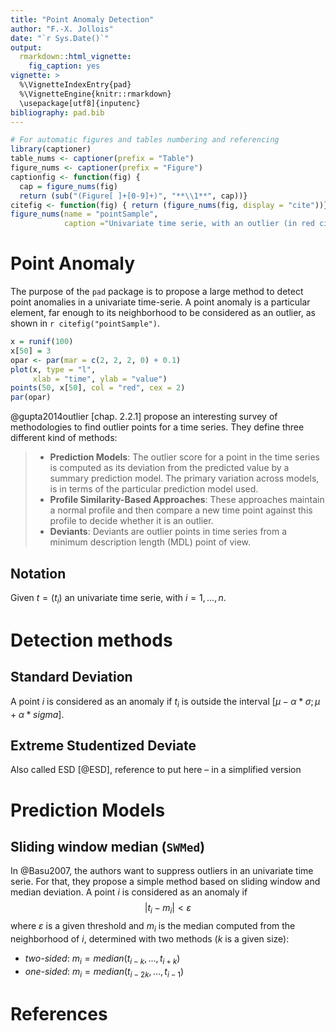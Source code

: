 ```yaml
---
title: "Point Anomaly Detection"
author: "F.-X. Jollois"
date: "`r Sys.Date()`"
output: 
  rmarkdown::html_vignette:
    fig_caption: yes
vignette: >
  %\VignetteIndexEntry{pad}
  %\VignetteEngine{knitr::rmarkdown}
  \usepackage[utf8]{inputenc}
bibliography: pad.bib
---
```


```r
# For automatic figures and tables numbering and referencing
library(captioner)
table_nums <- captioner(prefix = "Table")
figure_nums <- captioner(prefix = "Figure")
captionfig <- function(fig) { 
  cap = figure_nums(fig)
  return (sub("(Figure[ ]+[0-9]+)", "**\\1**", cap))}
citefig <- function(fig) { return (figure_nums(fig, display = "cite"))}
figure_nums(name = "pointSample", 
            caption ="Univariate time serie, with an outlier (in red circle)")
```

# Point Anomaly

The purpose of the `pad` package is to propose a large method to detect point anomalies in a univariate time-serie. A point anomaly is a particular element, far enough to its neighborhood to be considered as an outlier, as shown in `r citefig("pointSample")`. 

```r
x = runif(100)
x[50] = 3
opar <- par(mar = c(2, 2, 2, 0) + 0.1)
plot(x, type = "l", 
     xlab = "time", ylab = "value")
points(50, x[50], col = "red", cex = 2)
par(opar)
```

@gupta2014outlier [chap. 2.2.1] propose an interesting survey of methodologies to find outlier points for a time series. They define three different kind of methods:

> - **Prediction Models**: The outlier score for a point in the time series is computed as its deviation from the predicted value by a summary prediction model. The primary variation across models, is in terms of the particular prediction model used.
> - **Profile Similarity-Based Approaches**: These approaches maintain a normal profile and then compare a new time point against this profile to decide whether it is an outlier. 
> - **Deviants**: Deviants are outlier points in time series from a minimum description length (MDL) point of view.

## Notation

Given $t = (t_i)$ an univariate time serie, with $i = 1, \ldots, n$.


# Detection methods


## Standard Deviation

A point $i$ is considered as an anomaly if $t_i$ is outside the interval $[ \mu - \alpha * \sigma ; \mu + \alpha * sigma ]$.

## Extreme Studentized Deviate

Also called ESD [@ESD], reference to put here -- in a simplified version 


# Prediction Models

## Sliding window median (`SWMed`)

In @Basu2007, the authors want to suppress outliers in an univariate time serie. For that, they propose a simple method based on sliding window and median deviation. A point $i$ is considered as an anomaly if
$$
    | t_i - m_i | < \varepsilon
$$
where $\varepsilon$ is a given threshold and $m_i$ is the median computed from the neighborhood of $i$, determined with two methods ($k$ is a given size):

- *two-sided*: $m_i = median( t_{i - k}, \ldots, t_{i + k})$
- *one-sided*: $m_i = median( t_{i - 2k}, \ldots, t_{i - 1})$

# References
